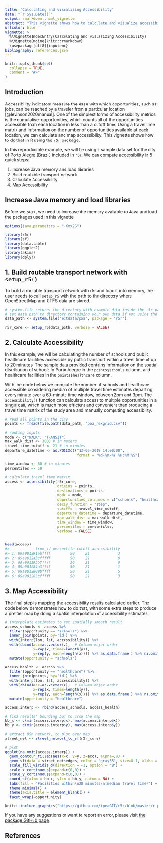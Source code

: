 ```yaml
---
title: 'Calculating and visualizing Accessibility'
date: "`r Sys.Date()`"
output: rmarkdown::html_vignette
abstract: "This vignette shows how to calculate and visualize accessibility in R using the `r5r` package."
urlcolor: blue
vignette: >
  %\VignetteIndexEntry{Calculating and visualizing Accessibility} 
  %\VignetteEngine{knitr::rmarkdown} 
  \usepackage[utf8]{inputenc}
bibliography: references.json
---
```


```r
knitr::opts_chunk$set(
  collapse = TRUE,
  comment = "#>"
)
```

## Introduction 

Accessibility indicators measure the ease with which opportunities, such as jobs,
can be reached by a traveler from a particular location [@levinson2020manual]. One
of the simplest forms of accessibility metrics is the cumulative-opportunities, 
which counts all of the opportunities accessible from each location in less than a 
cutoff time. Using a travel time matrix and information on the number of opportunities available at each location, we can calculate and map accessibility. This vignette shows how to do that in R using the [`r5r` package](https://ipeagit.github.io/r5r/index.html).

In this reproducible example, we will be using a sample data set for the city of 
Porto Alegre (Brazil) included in `r5r`. We can compute accessibility in 5 quick 
steps:

1. Increase Java memory and load libraries
2. Build routable transport network
3. Calculate Accessibility
4. Map Accessibility

## Increase Java memory and load libraries

Before we start, we need to increase the memory available to Java and load the 
packages used in this vignette

```r
options(java.parameters = "-Xmx2G")

library(r5r)
library(sf)
library(data.table)
library(ggplot2)
library(akima)
library(dplyr)
```


## 1. Build routable transport network with `setup_r5()`

To build a routable transport network with r5r and load it into memory, the user 
needs to call `setup_r5` with the path to the directory where OpenStreetMap and 
GTFS data are stored.

```r
# system.file returns the directory with example data inside the r5r package
# set data path to directory containing your own data if not using the examples
data_path <- system.file("extdata/poa", package = "r5r")

r5r_core <- setup_r5(data_path, verbose = FALSE)
```


## 2. Calculate Accessibility

In this example, we will be calculating the number of schools and public healthcare facilities accessible by public transport within a travel time of up to 20 minutes. The sample data provided contains information on the spatial distribution of schools in Porto Alegre in the `points$schools` column, and healthcare facilities in the `points$healthcare` column. 

With the code below we compute the number of schools and healthcare accessible considering median of multiple travel time estimates departing every minute over a 60-minute time window, between 2pm and 3pm. The `accessibility()` function can calculate access to multiple opportunities in a single call, which is much more efficient and convenient than producing a travel time matrix of the study area and manually computing accessibility.


```r
# read all points in the city
points <- fread(file.path(data_path, "poa_hexgrid.csv"))

# routing inputs
mode <- c("WALK", "TRANSIT")
max_walk_dist <- 1000 # in meters
travel_time_cutoff <- 21 # in minutes
departure_datetime <- as.POSIXct("13-05-2019 14:00:00",
                                 format = "%d-%m-%Y %H:%M:%S")

time_window <- 60 # in minutes
percentiles <- 50

# calculate travel time matrix
access <- accessibility(r5r_core,
                        origins = points,
                        destinations = points,
                        mode = mode,
                        opportunities_colnames = c("schools", "healthcare"),
                        decay_function = "step",
                        cutoffs = travel_time_cutoff,
                        departure_datetime = departure_datetime,
                        max_walk_dist = max_walk_dist,
                        time_window = time_window,
                        percentiles = percentiles,
                        verbose = FALSE)


head(access)
#>            from_id percentile cutoff accessibility 
#> 1: 89a901291abffff         50     21             3 
#> 2: 89a9012a3cfffff         50     21             0 
#> 3: 89a901295b7ffff         50     21             6 
#> 4: 89a901284a3ffff         50     21             1 
#> 5: 89a9012809bffff         50     21             5 
#> 6: 89a901285cfffff         50     21             3 
```





## 3. Map Accessibility

The final step is mapping the accessibility results calculated earlier. The code
below demonstrates how to do that, with some extra steps to produce a prettier map by doing a spatial interpolation of accessibility estimates.

```r
# interpolate estimates to get spatially smooth result
access_schools <- access %>% 
  filter(opportunity == "schools") %>%
  inner_join(points, by='id') %>%
  with(interp(lon, lat, accessibility)) %>%
  with(cbind(acc=as.vector(z),  # Column-major order
             x=rep(x, times=length(y)),
             y=rep(y, each=length(x)))) %>% as.data.frame() %>% na.omit() %>%
  mutate(opportunity = "schools")

access_health <- access %>% 
  filter(opportunity == "healthcare") %>%
  inner_join(points, by='id') %>%
  with(interp(lon, lat, accessibility)) %>%
  with(cbind(acc=as.vector(z),  # Column-major order
             x=rep(x, times=length(y)),
             y=rep(y, each=length(x)))) %>% as.data.frame() %>% na.omit() %>%
  mutate(opportunity = "healthcare")

access.interp <- rbind(access_schools, access_health)

# find results' bounding box to crop the map
bb_x <- c(min(access.interp$x), max(access.interp$x))
bb_y <- c(min(access.interp$y), max(access.interp$y))

# extract OSM network, to plot over map
street_net <- street_network_to_sf(r5r_core)

# plot
ggplot(na.omit(access.interp)) +
  geom_contour_filled(aes(x=x, y=y, z=acc), alpha=.8) +
  geom_sf(data = street_net$edges, color = "gray55", size=0.1, alpha = 0.9) +
  scale_fill_viridis_d(direction = -1, option = 'B') +
  scale_x_continuous(expand=c(0,0)) +
  scale_y_continuous(expand=c(0,0)) +
  coord_sf(xlim = bb_x, ylim = bb_y, datum = NA) + 
  labs(fill = "Facilities within\n20 minutes\n(median travel time)") +
  theme_minimal() +
  theme(axis.title = element_blank()) +
  facet_wrap(~opportunity)
```

```r
knitr::include_graphics("https://github.com/ipeaGIT/r5r/blob/master/r-package/inst/img/vig_accessibility.gif?raw=true")
```

If you have any suggestions or want to report an error, please visit [the package GitHub page](https://github.com/ipeaGIT/r5r).

## References
